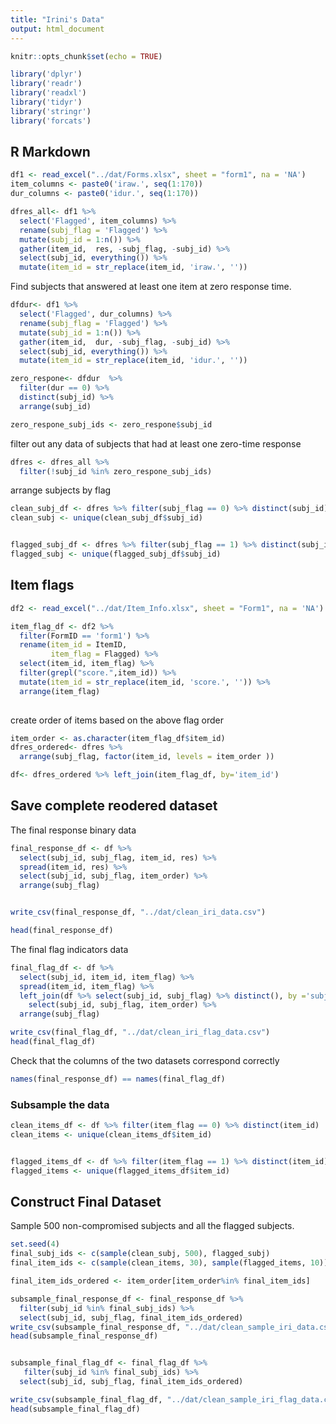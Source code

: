 ```yaml
---
title: "Irini's Data"
output: html_document
---
```


```r
knitr::opts_chunk$set(echo = TRUE)
```

```r
library('dplyr')
library('readr')
library('readxl')
library('tidyr')
library('stringr')
library('forcats')
```



## R Markdown

```r
df1 <- read_excel("../dat/Forms.xlsx", sheet = "form1", na = 'NA')
item_columns <- paste0('iraw.', seq(1:170))
dur_columns <- paste0('idur.', seq(1:170))

dfres_all<- df1 %>%
  select('Flagged', item_columns) %>%
  rename(subj_flag = 'Flagged') %>%
  mutate(subj_id = 1:n()) %>%
  gather(item_id,  res, -subj_flag, -subj_id) %>%
  select(subj_id, everything()) %>%
  mutate(item_id = str_replace(item_id, 'iraw.', ''))

```

Find subjects that answered at least one item at zero response time. 

```r
dfdur<- df1 %>%
  select('Flagged', dur_columns) %>%
  rename(subj_flag = 'Flagged') %>%
  mutate(subj_id = 1:n()) %>%
  gather(item_id,  dur, -subj_flag, -subj_id) %>%
  select(subj_id, everything()) %>%
  mutate(item_id = str_replace(item_id, 'idur.', ''))

zero_respone<- dfdur  %>% 
  filter(dur == 0) %>%
  distinct(subj_id) %>%
  arrange(subj_id)

zero_respone_subj_ids <- zero_respone$subj_id
```

filter out any data of subjects that had at least one zero-time response
```r
dfres <- dfres_all %>%
  filter(!subj_id %in% zero_respone_subj_ids)
```

arrange subjects by flag 

```r
clean_subj_df <- dfres %>% filter(subj_flag == 0) %>% distinct(subj_id)
clean_subj <- unique(clean_subj_df$subj_id)


flagged_subj_df <- dfres %>% filter(subj_flag == 1) %>% distinct(subj_id)
flagged_subj <- unique(flagged_subj_df$subj_id)
```


## Item flags

```r
df2 <- read_excel("../dat/Item_Info.xlsx", sheet = "Form1", na = 'NA')

item_flag_df <- df2 %>%
  filter(FormID == 'form1') %>%
  rename(item_id = ItemID,
         item_flag = Flagged) %>%
  select(item_id, item_flag) %>%
  filter(grepl("score.",item_id)) %>%
  mutate(item_id = str_replace(item_id, 'score.', '')) %>%
  arrange(item_flag)
  
```

create order of items based on the above flag order
```r
item_order <- as.character(item_flag_df$item_id)
dfres_ordered<- dfres %>% 
  arrange(subj_flag, factor(item_id, levels = item_order ))

df<- dfres_ordered %>% left_join(item_flag_df, by='item_id')

```


## Save complete reodered dataset
The final response binary data 
```r
final_response_df <- df %>%
  select(subj_id, subj_flag, item_id, res) %>%
  spread(item_id, res) %>%
  select(subj_id, subj_flag, item_order) %>%
  arrange(subj_flag)


write_csv(final_response_df, "../dat/clean_iri_data.csv")

head(final_response_df)

```

The final flag indicators data 
```r
final_flag_df <- df %>%
  select(subj_id, item_id, item_flag) %>%
  spread(item_id, item_flag) %>%
  left_join(df %>% select(subj_id, subj_flag) %>% distinct(), by ='subj_id') %>%
    select(subj_id, subj_flag, item_order) %>%
  arrange(subj_flag)

write_csv(final_flag_df, "../dat/clean_iri_flag_data.csv")
head(final_flag_df)
```

Check that the columns of the two datasets correspond correctly
```r
names(final_response_df) == names(final_flag_df)
```

### Subsample the data

```r
clean_items_df <- df %>% filter(item_flag == 0) %>% distinct(item_id)
clean_items <- unique(clean_items_df$item_id)


flagged_items_df <- df %>% filter(item_flag == 1) %>% distinct(item_id)
flagged_items <- unique(flagged_items_df$item_id)
```

## Construct Final Dataset
Sample 500 non-compromised subjects and all the flagged subjects. 
```r
set.seed(4)
final_subj_ids <- c(sample(clean_subj, 500), flagged_subj)
final_item_ids <- c(sample(clean_items, 30), sample(flagged_items, 10))

final_item_ids_ordered <- item_order[item_order%in% final_item_ids]

subsample_final_response_df <- final_response_df %>%
  filter(subj_id %in% final_subj_ids) %>%
  select(subj_id, subj_flag, final_item_ids_ordered)
write_csv(subsample_final_response_df, "../dat/clean_sample_iri_data.csv")
head(subsample_final_response_df)


subsample_final_flag_df <- final_flag_df %>%
   filter(subj_id %in% final_subj_ids) %>%
  select(subj_id, subj_flag, final_item_ids_ordered)

write_csv(subsample_final_flag_df, "../dat/clean_sample_iri_flag_data.csv")
head(subsample_final_flag_df)
```

